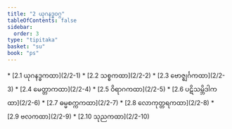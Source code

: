 ```yaml
---
title: "2 ယုဂနဒ္ဓဝဂ္ဂ"
tableOfContents: false
sidebar:
  order: 3
type: "tipitaka"
basket: "su"
book: "ps"
---
```



<DynamicBreadcrumb />



<TableOfContents book="ps" section="2">
* [2.1 ယုဂနဒ္ဓကထာ](2/2-1)
* [2.2 သစ္စကထာ](2/2-2)
* [2.3 ဗောဇ္ဈင်္ဂကထာ](2/2-3)
* [2.4 မေတ္တာကထာ](2/2-4)
* [2.5 ဝိရာဂကထာ](2/2-5)
* [2.6 ပဋိသမ္ဘိဒါကထာ](2/2-6)
* [2.7 ဓမ္မစက္ကကထာ](2/2-7)
* [2.8 လောကုတ္တရကထာ](2/2-8)
* [2.9 ဗလကထာ](2/2-9)
* [2.10 သုညကထာ](2/2-10)
</TableOfContents>